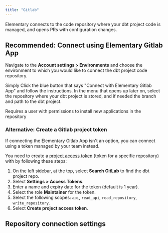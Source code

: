 ```yaml
---
title: "Gitlab"
---
```


Elementary connects to the code repository where your dbt project code is managed, and opens PRs with configuration changes.


## Recommended: Connect using Elementary Gitlab App

Navigate to the **Account settings > Environments** and choose the environment to which you would like to connect the dbt project code repository.

Simply Click the blue button that says "Connect with Elementary Gitlab App" and follow the instructions.
In the menu that opens up later on, select the repository where your dbt project is stored, and if needed the branch and path to the dbt project.

<Warning>Requires a user with permissions to install new applications in the repository</Warning>


### Alternative: Create a Gitlab project token

If connecting the Elementary Gitlab App isn't an option, you can connect using a token managed by your team instead.

<Accordion title="Token creation and permissions">

You need to create a [project access token](https://docs.gitlab.com/ee/user/project/settings/project_access_tokens.html) (token for a specific repository) with by following these steps:

1. On the left sidebar, at the top, select **Search GitLab** to find the dbt project repo.
2. Select **Settings > Access Tokens**.
3. Enter a name and expiry date for the token (default is 1 year).
4. Select the role **Maintainer** for the token.
5. Select the following scopes: `api`, `read_api`, `read_repository`, `write_repository`.
6. Select **Create project access token**.

</Accordion>

## Repository connection settings

<Snippet file="cloud/integrations/repo-connection-settings.mdx" />